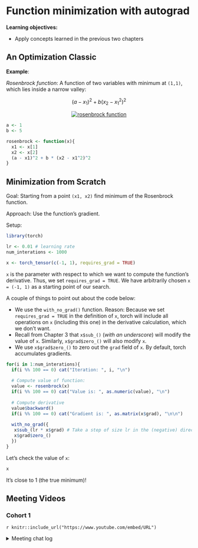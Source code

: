 # Function minimization with autograd

**Learning objectives:**

-   Apply concepts learned in the previous two chapters

## An Optimization Classic {.unnumbered}

**Example**:

*Rosenbrock function*: A function of two variables with minimum at `(1,1)`, which lies inside a narrow valley:

$$
(a- x_1)^2 + b(x_2 - x_1^2)^2
$$

<center>[![rosenbrock function](images/rosenbrock.png)](https://skeydan.github.io/Deep-Learning-and-Scientific-Computing-with-R-torch/optim_1.html#an-optimization-classic)</center>

```r
a <- 1
b <- 5

rosenbrock <- function(x){
  x1 <- x[1]
  x2 <- x[2]
  (a - x1)^2 + b * (x2 - x1^2)^2
}
```

## Minimization from Scratch {.unnumbered}

Goal: Starting from a point `(x1, x2)` find minimum of the Rosenbrock function.

Approach: Use the function's gradient.

Setup:

```r
library(torch)

lr <- 0.01 # learning rate
num_interations <- 1000

x <- torch_tensor(c(-1, 1), requires_grad = TRUE)
```

`x` is the parameter with respect to which we want to compute the function's derivative. Thus, we set `requires_grad = TRUE`. We have arbitrarily chosen `x = (-1, 1)` as a starting point of our search.

A couple of things to point out about the code below:

-   We use the `with_no_grad()` function. Reason: Because we set `requires_grad = TRUE` in the definition of `x`, torch will include all operations on `x` (including this one) in the derivative calculation, which we don't want.
-   Recall from Chapter 3 that `x$sub_()` (*with an underscore*) will modify the value of `x`. Similarly, `x$grad$zero_()` will also modify `x`.
-   We use `x$grad$zero_()` to zero out the `grad` field of `x`. By default, torch accumulates gradients.

```r
for(i in 1:num_interations){
  if(i %% 100 == 0) cat("Iteration: ", i, "\n")
  
  # Compute value of function:
  value <- rosenbrock(x)
  if(i %% 100 == 0) cat("Value is: ", as.numeric(value), "\n")
  
  # Compute derivative
  value$backward()
  if(i %% 100 == 0) cat("Gradient is: ", as.matrix(x$grad), "\n\n")
  
  with_no_grad({
   x$sub_(lr * x$grad) # Take a step of size lr in the (negative) direction of the gradient
   x$grad$zero_()
  })
}

```

Let's check the value of `x`:

```r
x
```

It's close to 1 (the true minimum)!

## Meeting Videos {.unnumbered}

### Cohort 1 {.unnumbered}

`r knitr::include_url("https://www.youtube.com/embed/URL")`

<details>

<summary>Meeting chat log</summary>

```         
LOG
```

</details>
